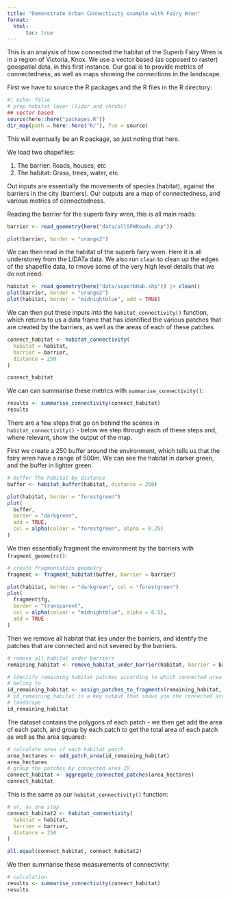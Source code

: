 ```yaml
---
title: "Demonstrate Urban Connectivity example with Fairy Wren"
format: 
  html:
      toc: true
---
```


This is an analysis of how connected the habitat of the Superb Fairy Wren is in a region of Victoria, Knox. We use a vector based (as opposed to raster) geospatial data, in this first instance. Our goal is to provide metrics of connectedness, as well as maps showing the connections in the landscape.

First we have to source the R packages and the R files in the R directory:

```r
#| echo: false
# prep habitat layer (lidar and shrubs)
## vector based
source(here::here("packages.R"))
dir_map(path = here::here("R/"), fun = source)
```

This will eventually be an R package, so just noting that here.

We load two shapefiles:

1. The barrier: Roads, houses, etc
2. The habitat: Grass, trees, water, etc

Out inputs are essentially the movements of species (habitat), against the barriers in the city (barriers). Our outputs are a map of connectedness, and various metrics of connectedness.

Reading the barrier for the superb fairy wren, this is all main roads:

```r
barrier <- read_geometry(here("data/allSFWRoads.shp"))

plot(barrier, border = "orange2")
```

We can then read in the habitat of the superb fairy wren. Here it is all understorey from the LiDATa data. We also run `clean` to clean up the edges of the shapefile data, to rmove some of the very high level details that we do not need:

```r
habitat <- read_geometry(here("data/superbHab.shp")) |> clean()
plot(barrier, border = "orange2")
plot(habitat, border = "midnightblue", add = TRUE)
```

We can then put these inputs into the `habitat_connectivity()` function, which returns to us a data frame that has identified the various patches that are created by the barriers, as well as the areas of each of these patches

```r
connect_habitat <- habitat_connectivity(
  habitat = habitat,
  barrier = barrier,
  distance = 250
)

connect_habitat
```

We can can summarise these metrics with `summarise_connectivity()`:

```r
results <- summarise_connectivity(connect_habitat)
results
```

There are a few steps that go on behind the scenes in `habitat_connectivity()` - below we step through each of these steps and, where relevant, show the output of the map.

First we create a 250 buffer around the environment, which tells us that the fairy wren have a range of 500m. We can see the habitat in darker green, and the buffer in lighter green.

```r
# buffer the habitat by distance
buffer <- habitat_buffer(habitat, distance = 250)
```


```r
plot(habitat, border = "forestgreen")
plot(
  buffer,
  border = "darkgreen",
  add = TRUE,
  col = alpha(colour = "forestgreen", alpha = 0.25)
)
```

We then essentially fragment the environment by the barriers with `fragment_geometrc()`:

```r
# create fragmentation geometry
fragment <- fragment_habitat(buffer, barrier = barrier)

plot(habitat, border = "darkgreen", col = "forestgreen")
plot(
  fragment$fg,
  border = "transparent",
  col = alpha(colour = "midnightblue", alpha = 0.5),
  add = TRUE
)
```

Then we remove all habitat that lies under the barriers, and identify the patches that are connected and not severed by the barriers.

```r
# remove all habitat under barriers
remaining_habitat <- remove_habitat_under_barrier(habitat, barrier = barrier)

# identify remaining habitat patches according to which connected area they
# belong to
id_remaining_habitat <- assign_patches_to_fragments(remaining_habitat, fragment)
# id_remaining_habitat is a key output that shows you the connected areas in a
# landscape
id_remaining_habitat
```

The dataset contains the polygons of each patch - we then get add the area of each patch, and group by each patch to get the total area of each patch as well as the area squared:

```r
# calculate area of each habitat patch
area_hectares <- add_patch_area(id_remaining_habitat)
area_hectares
# group the patches by connected area ID
connect_habitat <- aggregate_connected_patches(area_hectares)
connect_habitat
```

This is the same as our `habitat_connectivity()` function:

```r
# or, as one step
connect_habitat2 <- habitat_connectivity(
  habitat = habitat,
  barrier = barrier,
  distance = 250
)

all.equal(connect_habitat, connect_habitat2)
```

We then summarise these measurements of connectivity:

```r
# calculation
results <- summarise_connectivity(connect_habitat)
results

```

